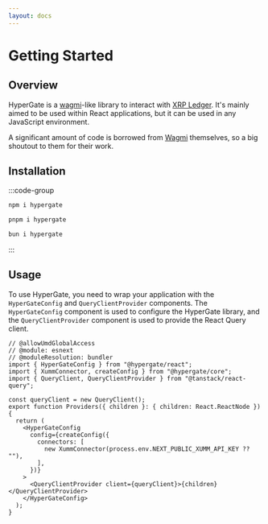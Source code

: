 ```yaml
---
layout: docs
---
```



# Getting Started

## Overview

HyperGate is a [wagmi](https://wagmi.sh)-like library to interact with [XRP Ledger](https://xrpl.org). It's mainly aimed to be used within React applications, but it can be used in any JavaScript environment.

A significant amount of code is borrowed from [Wagmi](https://wagmi.sh) themselves, so a big shoutout to them for their work.

## Installation

:::code-group

```bash [npm]
npm i hypergate
```

```bash [pnpm]
pnpm i hypergate
```

```bash [bun]
bun i hypergate
```

:::

## Usage

To use HyperGate, you need to wrap your application with the `HyperGateConfig` and `QueryClientProvider` components. The `HyperGateConfig` component is used to configure the HyperGate library, and the `QueryClientProvider` component is used to provide the React Query client.

```tsx twoslash
// @allowUmdGlobalAccess
// @module: esnext
// @moduleResolution: bundler
import { HyperGateConfig } from "@hypergate/react";
import { XummConnector, createConfig } from "@hypergate/core";
import { QueryClient, QueryClientProvider } from "@tanstack/react-query";

const queryClient = new QueryClient();
export function Providers({ children }: { children: React.ReactNode }) {
  return (
    <HyperGateConfig
      config={createConfig({
        connectors: [
          new XummConnector(process.env.NEXT_PUBLIC_XUMM_API_KEY ?? ""),
        ],
      })}
    >
      <QueryClientProvider client={queryClient}>{children}</QueryClientProvider>
    </HyperGateConfig>
  );
}
```
